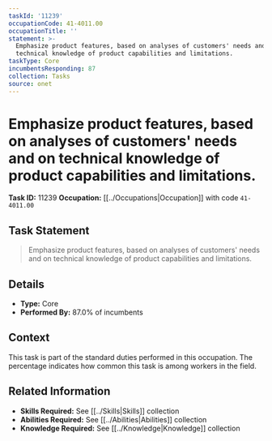 ```yaml
---
taskId: '11239'
occupationCode: 41-4011.00
occupationTitle: ''
statement: >-
  Emphasize product features, based on analyses of customers' needs and on
  technical knowledge of product capabilities and limitations.
taskType: Core
incumbentsResponding: 87
collection: Tasks
source: onet
---
```

# Emphasize product features, based on analyses of customers' needs and on technical knowledge of product capabilities and limitations.

**Task ID:** 11239
**Occupation:** [[../Occupations|Occupation]] with code `41-4011.00`

## Task Statement

> Emphasize product features, based on analyses of customers' needs and on technical knowledge of product capabilities and limitations.

## Details

- **Type:** Core
- **Performed By:** 87.0% of incumbents

## Context

This task is part of the standard duties performed in this occupation. The percentage indicates how common this task is among workers in the field.

## Related Information

- **Skills Required:** See [[../Skills|Skills]] collection
- **Abilities Required:** See [[../Abilities|Abilities]] collection
- **Knowledge Required:** See [[../Knowledge|Knowledge]] collection
